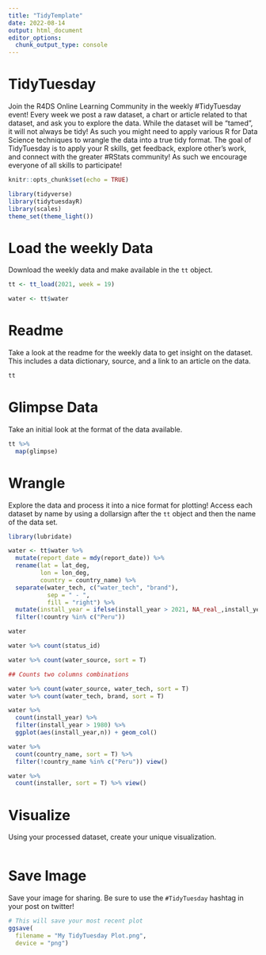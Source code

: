 ```yaml
---
title: "TidyTemplate"
date: 2022-08-14
output: html_document
editor_options:
  chunk_output_type: console
---
```


# TidyTuesday

Join the R4DS Online Learning Community in the weekly #TidyTuesday event!
Every week we post a raw dataset, a chart or article related to that dataset, and ask you to explore the data.
While the dataset will be “tamed”, it will not always be tidy! As such you might need to apply various R for Data Science techniques to wrangle the data into a true tidy format.
The goal of TidyTuesday is to apply your R skills, get feedback, explore other’s work, and connect with the greater #RStats community!
As such we encourage everyone of all skills to participate!

```r

knitr::opts_chunk$set(echo = TRUE)

library(tidyverse)
library(tidytuesdayR)
library(scales)
theme_set(theme_light())
```

# Load the weekly Data

Download the weekly data and make available in the `tt` object.

```r

tt <- tt_load(2021, week = 19)

water <- tt$water

```


# Readme

Take a look at the readme for the weekly data to get insight on the dataset.
This includes a data dictionary, source, and a link to an article on the data.

```r

tt

```


# Glimpse Data

Take an initial look at the format of the data available.

```r

tt %>% 
  map(glimpse)

```

# Wrangle

Explore the data and process it into a nice format for plotting! Access each dataset by name by using a dollarsign after the `tt` object and then the name of the data set.

```r
library(lubridate)

water <- tt$water %>% 
  mutate(report_date = mdy(report_date)) %>% 
  rename(lat = lat_deg,
         lon = lon_deg,
         country = country_name) %>% 
  separate(water_tech, c("water_tech", "brand"), 
           sep = " - ",
           fill = "right") %>% 
  mutate(install_year = ifelse(install_year > 2021, NA_real_,install_year)) %>% 
  filter(!country %in% c("Peru"))

water
```

```r
water %>% count(status_id)

water %>% count(water_source, sort = T)

## Counts two columns combinations

water %>% count(water_source, water_tech, sort = T)
water %>% count(water_tech, brand, sort = T)

water %>% 
  count(install_year) %>% 
  filter(install_year > 1980) %>% 
  ggplot(aes(install_year,n)) + geom_col()

```

```r
water %>% 
  count(country_name, sort = T) %>% 
  filter(!country_name %in% c("Peru")) view()

water %>% 
  count(installer, sort = T) %>% view()
```

# Visualize

Using your processed dataset, create your unique visualization.

```r


  
```

# Save Image

Save your image for sharing. Be sure to use the `#TidyTuesday` hashtag in your post on twitter! 

```r

# This will save your most recent plot
ggsave(
  filename = "My TidyTuesday Plot.png",
  device = "png")

```
